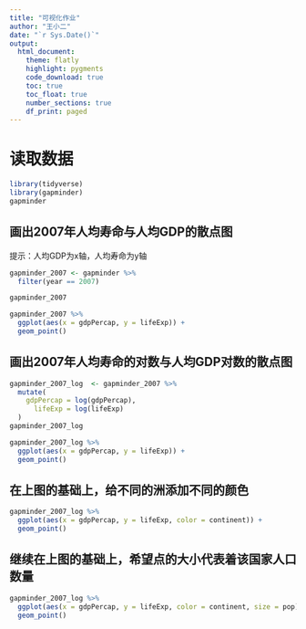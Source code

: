 ```yaml
---
title: "可视化作业"
author: "王小二"
date: "`r Sys.Date()`"
output: 
  html_document:
    theme: flatly
    highlight: pygments
    code_download: true
    toc: true
    toc_float: true
    number_sections: true
    df_print: paged
---
```






# 读取数据

```r
library(tidyverse)
library(gapminder)
gapminder
```

## 画出2007年人均寿命与人均GDP的散点图 

提示：人均GDP为x轴，人均寿命为y轴

```r
gapminder_2007 <- gapminder %>% 
  filter(year == 2007) 

gapminder_2007
```


```r
gapminder_2007 %>% 
  ggplot(aes(x = gdpPercap, y = lifeExp)) + 
  geom_point()
```

## 画出2007年人均寿命的对数与人均GDP对数的散点图
```r
gapminder_2007_log  <- gapminder_2007 %>% 
  mutate(
    gdpPercap = log(gdpPercap),
      lifeExp = log(lifeExp)
  )
gapminder_2007_log
```


```r
gapminder_2007_log %>% 
  ggplot(aes(x = gdpPercap, y = lifeExp)) + 
  geom_point()
```

## 在上图的基础上，给不同的洲添加不同的颜色
```r
gapminder_2007_log %>%  
  ggplot(aes(x = gdpPercap, y = lifeExp, color = continent)) + 
  geom_point()
```


## 继续在上图的基础上，希望点的大小代表着该国家人口数量
```r
gapminder_2007_log %>%  
  ggplot(aes(x = gdpPercap, y = lifeExp, color = continent, size = pop)) + 
  geom_point()
```


